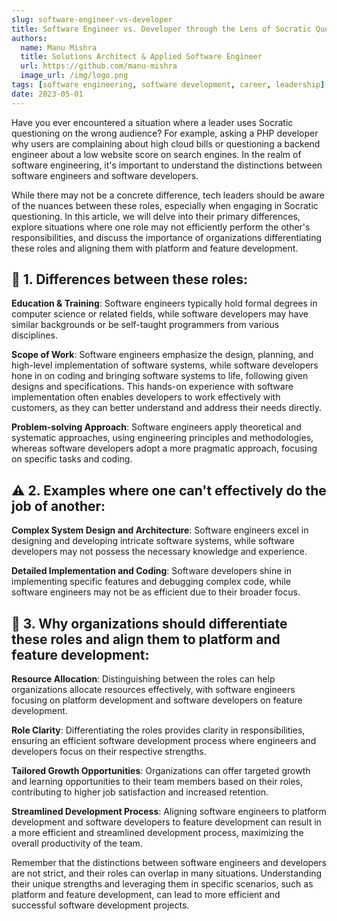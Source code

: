 ```yaml
---
slug: software-engineer-vs-developer
title: Software Engineer vs. Developer through the Lens of Socratic Questioning
authors:
  name: Manu Mishra
  title: Solutions Architect & Applied Software Engineer
  url: https://github.com/manu-mishra
  image_url: /img/logo.png
tags: [software engineering, software development, career, leadership]
date: 2023-05-01
---
```


Have you ever encountered a situation where a leader uses Socratic questioning on the wrong audience? For example, asking a PHP developer why users are complaining about high cloud bills or questioning a backend engineer about a low website score on search engines. In the realm of software engineering, it's important to understand the distinctions between software engineers and software developers. 

While there may not be a concrete difference, tech leaders should be aware of the nuances between these roles, especially when engaging in Socratic questioning. In this article, we will delve into their primary differences, explore situations where one role may not efficiently perform the other's responsibilities, and discuss the importance of organizations differentiating these roles and aligning them with platform and feature development.

<!--truncate-->

## 🔎 1. Differences between these roles:

**Education & Training**: Software engineers typically hold formal degrees in computer science or related fields, while software developers may have similar backgrounds or be self-taught programmers from various disciplines.

**Scope of Work**: Software engineers emphasize the design, planning, and high-level implementation of software systems, while software developers hone in on coding and bringing software systems to life, following given designs and specifications. This hands-on experience with software implementation often enables developers to work effectively with customers, as they can better understand and address their needs directly.

**Problem-solving Approach**: Software engineers apply theoretical and systematic approaches, using engineering principles and methodologies, whereas software developers adopt a more pragmatic approach, focusing on specific tasks and coding.

## ⚠️ 2. Examples where one can't effectively do the job of another:

**Complex System Design and Architecture**: Software engineers excel in designing and developing intricate software systems, while software developers may not possess the necessary knowledge and experience.

**Detailed Implementation and Coding**: Software developers shine in implementing specific features and debugging complex code, while software engineers may not be as efficient due to their broader focus.

## 🎯 3. Why organizations should differentiate these roles and align them to platform and feature development:

**Resource Allocation**: Distinguishing between the roles can help organizations allocate resources effectively, with software engineers focusing on platform development and software developers on feature development.

**Role Clarity**: Differentiating the roles provides clarity in responsibilities, ensuring an efficient software development process where engineers and developers focus on their respective strengths.

**Tailored Growth Opportunities**: Organizations can offer targeted growth and learning opportunities to their team members based on their roles, contributing to higher job satisfaction and increased retention.

**Streamlined Development Process**: Aligning software engineers to platform development and software developers to feature development can result in a more efficient and streamlined development process, maximizing the overall productivity of the team.

Remember that the distinctions between software engineers and developers are not strict, and their roles can overlap in many situations. Understanding their unique strengths and leveraging them in specific scenarios, such as platform and feature development, can lead to more efficient and successful software development projects.
